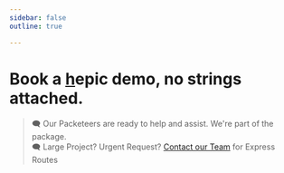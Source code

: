 ```yaml
---
sidebar: false
outline: true

---
```



# Book a [h](/signup)epic demo, no strings attached.

<EarlyAccessForm />

> 🗨️ Our Packeteers are ready to help and assist. We're part of the package.<br/>
> 🗨️ Large Project? Urgent Request? [Contact our Team](mailto:info@qxip.net) for Express Routes
